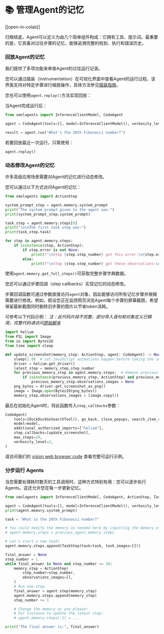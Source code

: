 <!--Copyright 2024 The HuggingFace Team. All rights reserved.

Licensed under the Apache License, Version 2.0 (the "License"); you may not use this file except in compliance with
the License. You may obtain a copy of the License at

http://www.apache.org/licenses/LICENSE-2.0

Unless required by applicable law or agreed to in writing, software distributed under the License is distributed on
an "AS IS" BASIS, WITHOUT WARRANTIES OR CONDITIONS OF ANY KIND, either express or implied. See the License for the
specific language governing permissions and limitations under the License.

⚠️ Note that this file is in Markdown but contain specific syntax for our doc-builder (similar to MDX) that may not be
rendered properly in your Markdown viewer.

-->
# 📚 管理Agent的记忆

[[open-in-colab]]

归根结底，Agent可以定义为由几个简单组件构成：它拥有工具、提示词。最重要的是，它具备对过往步骤的记忆，能够追溯完整的规划、执行和错误历史。

### 回放Agent的记忆

我们提供了多项功能来审查Agent的过往运行记录。

您可以通过插装（instrumentation）在可视化界面中查看Agent的运行过程，该界面支持对特定步骤进行缩放操作，具体方法参见[插装指南](./inspect_runs)。

您也可以使用`agent.replay()`方法实现回放：

当Agent完成运行后：
```py
from smolagents import InferenceClientModel, CodeAgent

agent = CodeAgent(tools=[], model=InferenceClientModel(), verbosity_level=0)

result = agent.run("What's the 20th Fibonacci number?")
```

若要回放最近一次运行，只需使用：
```py
agent.replay()
```

### 动态修改Agent的记忆

许多高级应用场景需要对Agent的记忆进行动态修改。

您可以通过以下方式访问Agent的记忆：

```py
from smolagents import ActionStep

system_prompt_step = agent.memory.system_prompt
print("The system prompt given to the agent was:")
print(system_prompt_step.system_prompt)

task_step = agent.memory.steps[0]
print("\n\nThe first task step was:")
print(task_step.task)

for step in agent.memory.steps:
    if isinstance(step, ActionStep):
        if step.error is not None:
            print(f"\nStep {step.step_number} got this error:\n{step.error}\n")
        else:
            print(f"\nStep {step.step_number} got these observations:\n{step.observations}\n")
```

使用`agent.memory.get_full_steps()`可获取完整步骤字典数据。

您还可以通过步骤回调（step callbacks）实现记忆的动态修改。

步骤回调函数可通过参数直接访问`agent`对象，因此能够访问所有记忆步骤并根据需要进行修改。例如，假设您正在监控网页浏览Agent每个步骤的屏幕截图，希望保留最新截图同时删除旧步骤的图片以节省token消耗。

可参考以下代码示例：
_注：此代码片段不完整，部分导入语句和对象定义已精简，完整代码请访问[原始脚本](https://github.com/huggingface/smolagents/blob/main/src/smolagents/vision_web_browser.py)_

```py
import helium
from PIL import Image
from io import BytesIO
from time import sleep

def update_screenshot(memory_step: ActionStep, agent: CodeAgent) -> None:
    sleep(1.0)  # Let JavaScript animations happen before taking the screenshot
    driver = helium.get_driver()
    latest_step = memory_step.step_number
    for previous_memory_step in agent.memory.steps:  # Remove previous screenshots from logs for lean processing
        if isinstance(previous_memory_step, ActionStep) and previous_memory_step.step_number <= latest_step - 2:
            previous_memory_step.observations_images = None
    png_bytes = driver.get_screenshot_as_png()
    image = Image.open(BytesIO(png_bytes))
    memory_step.observations_images = [image.copy()]
```

最后在初始化Agent时，将此函数传入`step_callbacks`参数：

```py
CodeAgent(
    tools=[DuckDuckGoSearchTool(), go_back, close_popups, search_item_ctrl_f],
    model=model,
    additional_authorized_imports=["helium"],
    step_callbacks=[update_screenshot],
    max_steps=20,
    verbosity_level=2,
)
```

请访问我们的 [vision web browser code](https://github.com/huggingface/smolagents/blob/main/src/smolagents/vision_web_browser.py) 查看完整可运行示例。

### 分步运行 Agents

当您需要处理耗时数天的工具调用时，这种方式特别有用：您可以逐步执行Agents。这还允许您在每一步更新记忆。

```py
from smolagents import InferenceClientModel, CodeAgent, ActionStep, TaskStep

agent = CodeAgent(tools=[], model=InferenceClientModel(), verbosity_level=1)
print(agent.memory.system_prompt)

task = "What is the 20th Fibonacci number?"

# You could modify the memory as needed here by inputting the memory of another agent.
# agent.memory.steps = previous_agent.memory.steps

# Let's start a new task!
agent.memory.steps.append(TaskStep(task=task, task_images=[]))

final_answer = None
step_number = 1
while final_answer is None and step_number <= 10:
    memory_step = ActionStep(
        step_number=step_number,
        observations_images=[],
    )
    # Run one step.
    final_answer = agent.step(memory_step)
    agent.memory.steps.append(memory_step)
    step_number += 1

    # Change the memory as you please!
    # For instance to update the latest step:
    # agent.memory.steps[-1] = ...

print("The final answer is:", final_answer)
```